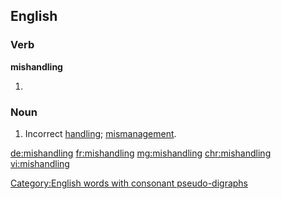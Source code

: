==English==

===Verb===
'''mishandling'''

# {{present participle of|mishandle}}

===Noun===
{{en-noun|s|-}}

# Incorrect [[handling]]; [[mismanagement]].

[[Category:English words with consonant pseudo-digraphs]]

[[de:mishandling]]
[[fr:mishandling]]
[[mg:mishandling]]
[[chr:mishandling]]
[[vi:mishandling]]